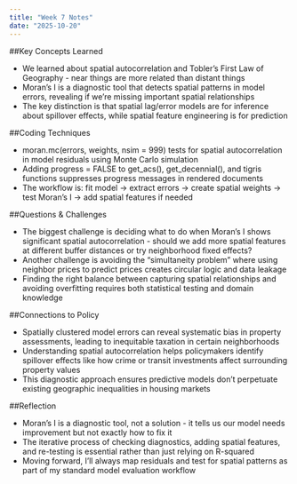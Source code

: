 ```yaml
---
title: "Week 7 Notes"
date: "2025-10-20"
---
```


##Key Concepts Learned

- We learned about spatial autocorrelation and Tobler's First Law of Geography - near things are more related than distant things
- Moran's I is a diagnostic tool that detects spatial patterns in model errors, revealing if we're missing important spatial relationships
- The key distinction is that spatial lag/error models are for inference about spillover effects, while spatial feature engineering is for prediction

##Coding Techniques

- moran.mc(errors, weights, nsim = 999) tests for spatial autocorrelation in model residuals using Monte Carlo simulation
- Adding progress = FALSE to get_acs(), get_decennial(), and tigris functions suppresses progress messages in rendered documents
- The workflow is: fit model → extract errors → create spatial weights → test Moran's I → add spatial features if needed

##Questions & Challenges

- The biggest challenge is deciding what to do when Moran's I shows significant spatial autocorrelation - should we add more spatial features at different buffer distances or try neighborhood fixed effects?
- Another challenge is avoiding the "simultaneity problem" where using neighbor prices to predict prices creates circular logic and data leakage
- Finding the right balance between capturing spatial relationships and avoiding overfitting requires both statistical testing and domain knowledge

##Connections to Policy

- Spatially clustered model errors can reveal systematic bias in property assessments, leading to inequitable taxation in certain neighborhoods
- Understanding spatial autocorrelation helps policymakers identify spillover effects like how crime or transit investments affect surrounding property values
- This diagnostic approach ensures predictive models don't perpetuate existing geographic inequalities in housing markets

##Reflection

- Moran's I is a diagnostic tool, not a solution - it tells us our model needs improvement but not exactly how to fix it
- The iterative process of checking diagnostics, adding spatial features, and re-testing is essential rather than just relying on R-squared
- Moving forward, I'll always map residuals and test for spatial patterns as part of my standard model evaluation workflow